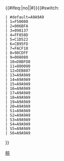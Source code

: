 <includeonly>{{#ifeq:{{{2}}}|no||<nowiki>#</nowiki>}}{{#switch: {{{1}}}
 | #default=A9A9A9
 | 1=F50000
 | 2=006BFA
 | 3=098137
 | 4=FF850D
 | 5=C1D522
 | 6=CB95FD
 | 7=FACF10
 | 8=98CDFF
 | 9=008080
 | 10=D8BFD8
 | 11=800080
 | 12=DEB887
 | 13=A9A9A9
 | 14=A9A9A9
 | 15=A9A9A9
 | 16=A9A9A9
 | 17=A9A9A9
 | 18=A9A9A9
 | 19=A9A9A9
 | 20=A9A9A9
 | S1=A9A9A9
 | S2=A9A9A9
 | S3=A9A9A9
 | S4=A9A9A9
 | S5=A9A9A9
 | S6=A9A9A9
}}</includeonly><noinclude>
{{Documentation}}[[Category:中国铁路运输颜色模板|皖]]
</noinclude>